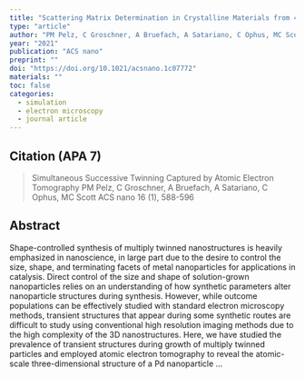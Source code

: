 ```yaml
---
title: "Scattering Matrix Determination in Crystalline Materials from 4D Scanning Transmission Electron Microscopy at a Single Defocus Value"
type: "article"
author: "PM Pelz, C Groschner, A Bruefach, A Satariano, C Ophus, MC Scott"
year: "2021"
publication: "ACS nano"
preprint: ""
doi: "https://doi.org/10.1021/acsnano.1c07772"
materials: ""
toc: false
categories:
  - simulation
  - electron microscopy
  - journal article
---
```


## Citation (APA 7)

> Simultaneous Successive Twinning Captured by Atomic Electron Tomography
PM Pelz, C Groschner, A Bruefach, A Satariano, C Ophus, MC Scott
ACS nano 16 (1), 588-596


## Abstract

Shape-controlled synthesis of multiply twinned nanostructures is heavily emphasized in nanoscience, in large part due to the desire to control the size, shape, and terminating facets of metal nanoparticles for applications in catalysis. Direct control of the size and shape of solution-grown nanoparticles relies on an understanding of how synthetic parameters alter nanoparticle structures during synthesis. However, while outcome populations can be effectively studied with standard electron microscopy methods, transient structures that appear during some synthetic routes are difficult to study using conventional high resolution imaging methods due to the high complexity of the 3D nanostructures. Here, we have studied the prevalence of transient structures during growth of multiply twinned particles and employed atomic electron tomography to reveal the atomic-scale three-dimensional structure of a Pd nanoparticle …



